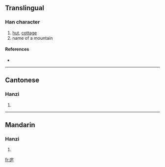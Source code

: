 {{also|廬}}
==Translingual==

===Han character===
{{Han char|rn=53|rad=广|as=04|sn=7|four=|canj=戈戈尸 (IIS)}}

# [[hut]], [[cottage]]
# name of a mountain

====References====
* {{Han ref|kx=0344.051|dkj=09260|dj=0653.260|hdz=20875.150|uh=5E90|ud=24208}}

----

==Cantonese==

===Hanzi===
{{yue-hanzi|jyut=|y=lou4}}

# {{defn|Cantonese}}

----

==Mandarin==

===Hanzi===
{{cmn-hanzi|tra=廬|pin=[[lú]] ([[lu2]])|wg=lu<sup>2</sup>}}

# {{defn|Mandarin}}

[[fr:庐]]